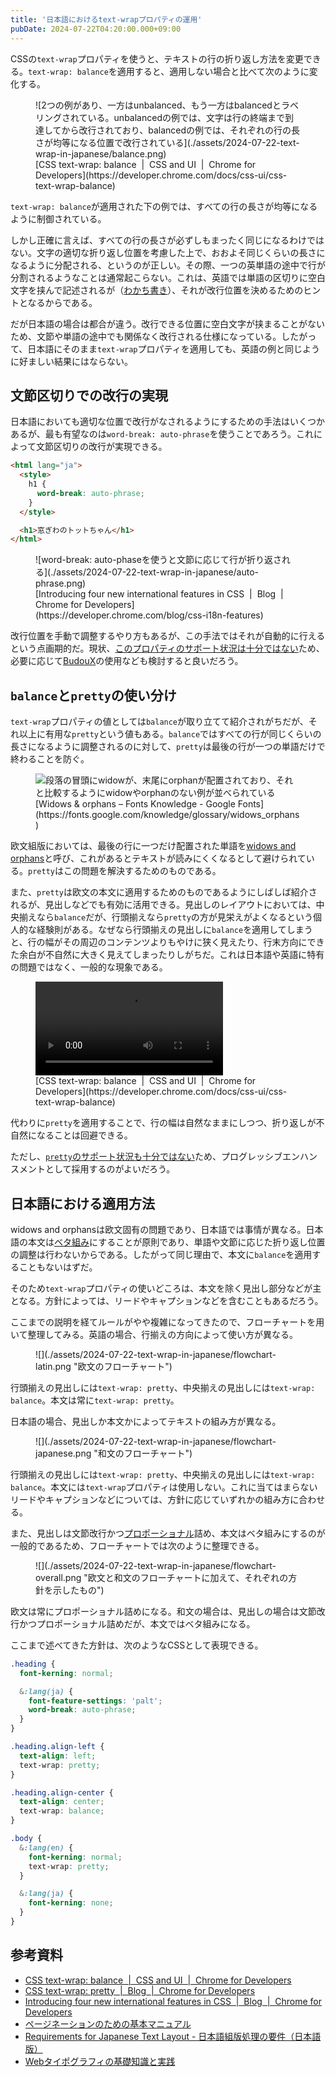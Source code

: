 ```yaml
---
title: '日本語におけるtext-wrapプロパティの運用'
pubDate: 2024-07-22T04:20:00.000+09:00
---
```



CSSの`text-wrap`プロパティを使うと、テキストの行の折り返し方法を変更できる。`text-wrap: balance`を適用すると、適用しない場合と比べて次のように変化する。

<figure>
  ![2つの例があり、一方はunbalanced、もう一方はbalancedとラベリングされている。unbalancedの例では、文字は行の終端まで到達してから改行されており、balancedの例では、それぞれの行の長さが均等になる位置で改行されている](./assets/2024-07-22-text-wrap-in-japanese/balance.png)
  <figcaption>
    [CSS text-wrap: balance  |  CSS and UI  |  Chrome for
    Developers](https://developer.chrome.com/docs/css-ui/css-text-wrap-balance)
  </figcaption>
</figure>

`text-wrap: balance`が適用された下の例では、すべての行の長さが均等になるように制御されている。

しかし正確に言えば、すべての行の長さが必ずしもまったく同じになるわけではない。文字の適切な折り返し位置を考慮した上で、おおよそ同じくらいの長さになるように分配される、というのが正しい。その際、一つの英単語の途中で行が分割されるようなことは通常起こらない。これは、英語では単語の区切りに空白文字を挟んで記述されるが（[わかち書き](https://ja.wikipedia.org/wiki/%E3%82%8F%E3%81%8B%E3%81%A1%E6%9B%B8%E3%81%8D)）、それが改行位置を決めるためのヒントとなるからである。

だが日本語の場合は都合が違う。改行できる位置に空白文字が挟まることがないため、文節や単語の途中でも関係なく改行される仕様になっている。したがって、日本語にそのまま`text-wrap`プロパティを適用しても、英語の例と同じように好ましい結果にはならない。

## 文節区切りでの改行の実現

日本語においても適切な位置で改行がなされるようにするための手法はいくつかあるが、最も有望なのは`word-break: auto-phrase`を使うことであろう。これによって文節区切りの改行が実現できる。

```html
<html lang="ja">
  <style>
    h1 {
      word-break: auto-phrase;
    }
  </style>

  <h1>窓ぎわのトットちゃん</h1>
</html>
```

<figure>
  ![word-break:
  auto-phaseを使うと文節に応じて行が折り返される](./assets/2024-07-22-text-wrap-in-japanese/auto-phrase.png)
  <figcaption>
    [Introducing four new international features in CSS  |  Blog  |  Chrome for
    Developers](https://developer.chrome.com/blog/css-i18n-features)
  </figcaption>
</figure>

改行位置を手動で調整するやり方もあるが、この手法ではそれが自動的に行えるという点画期的だ。現状、[このプロパティのサポート状況は十分ではない](https://caniuse.com/mdn-css_properties_word-break_auto-phrase)ため、必要に応じて[BudouX](https://developers-jp.googleblog.com/2023/09/budoux-adobe.html)の使用なども検討すると良いだろう。

## `balance`と`pretty`の使い分け

`text-wrap`プロパティの値としては`balance`が取り立てて紹介されがちだが、それ以上に有用な`pretty`という値もある。`balance`ではすべての行が同じくらいの長さになるように調整されるのに対して、`pretty`は最後の行が一つの単語だけで終わることを防ぐ。

<figure>
  <Image
    class="bg-white"
    src={import('./assets/2024-07-22-text-wrap-in-japanese/widows-orphans.svg')}
    alt="段落の冒頭にwidowが、末尾にorphanが配置されており、それと比較するようにwidowやorphanのない例が並べられている"
  />
  <figcaption>
    [Widows & orphans – Fonts Knowledge - Google
    Fonts](https://fonts.google.com/knowledge/glossary/widows_orphans)
  </figcaption>
</figure>

欧文組版においては、最後の行に一つだけ配置された単語を[widows and orphans](https://fonts.google.com/knowledge/glossary/widows_orphans)と呼び、これがあるとテキストが読みにくくなるとして避けられている。`pretty`はこの問題を解決するためのものである。

また、`pretty`は欧文の本文に適用するためのものであるようにしばしば紹介されるが、見出しなどでも有効に活用できる。見出しのレイアウトにおいては、中央揃えなら`balance`だが、行頭揃えなら`pretty`の方が見栄えがよくなるという個人的な経験則がある。なぜなら行頭揃えの見出しに`balance`を適用してしまうと、行の幅がその周辺のコンテンツよりもやけに狭く見えたり、行末方向にできた余白が不自然に大きく見えてしまったりしがちだ。これは日本語や英語に特有の問題ではなく、一般的な現象である。

<figure>
  <video controls playsinline>
    <source
      src={(await import('./assets/2024-07-22-text-wrap-in-japanese/balance-left.mp4')).default}
    />
  </video>
  <figcaption>
    [CSS text-wrap: balance  |  CSS and UI  |  Chrome for
    Developers](https://developer.chrome.com/docs/css-ui/css-text-wrap-balance)
  </figcaption>
</figure>

代わりに`pretty`を適用することで、行の幅は自然なままにしつつ、折り返しが不自然になることは回避できる。

ただし、[`pretty`のサポート状況も十分ではない](https://caniuse.com/mdn-css_properties_text-wrap_pretty)ため、プログレッシブエンハンスメントとして採用するのがよいだろう。

## 日本語における適用方法

widows and orphansは欧文固有の問題であり、日本語では事情が異なる。日本語の本文は[ベタ組み](https://github.com/fontplus/web-typography-glossary/blob/master/terms/betagumi.md)にすることが原則であり、単語や文節に応じた折り返し位置の調整は行わないからである。したがって同じ理由で、本文に`balance`を適用することもないはずだ。

そのため`text-wrap`プロパティの使いどころは、本文を除く見出し部分などが主となる。方針によっては、リードやキャプションなどを含むこともあるだろう。

ここまでの説明を経てルールがやや複雑になってきたので、フローチャートを用いて整理してみる。英語の場合、行揃えの方向によって使い方が異なる。

<figure>
  ![](./assets/2024-07-22-text-wrap-in-japanese/flowchart-latin.png "欧文のフローチャート")
</figure>

行頭揃えの見出しには`text-wrap: pretty`、中央揃えの見出しには`text-wrap: balance`。本文は常に`text-wrap: pretty`。

日本語の場合、見出しか本文かによってテキストの組み方が異なる。

<figure>
  ![](./assets/2024-07-22-text-wrap-in-japanese/flowchart-japanese.png "和文のフローチャート")
</figure>

行頭揃えの見出しには`text-wrap: pretty`、中央揃えの見出しには`text-wrap: balance`。本文には`text-wrap`プロパティは使用しない。これに当てはまらないリードやキャプションなどについては、方針に応じていずれかの組み方に合わせる。

また、見出しは文節改行かつ[プロポーショナル](https://github.com/fontplus/web-typography-glossary/blob/master/terms/proportional-metrics.md)詰め、本文はベタ組みにするのが一般的であるため、フローチャートでは次のように整理できる。

<figure>
  ![](./assets/2024-07-22-text-wrap-in-japanese/flowchart-overall.png
  "欧文と和文のフローチャートに加えて、それぞれの方針を示したもの")
</figure>

欧文は常にプロポーショナル詰めになる。和文の場合は、見出しの場合は文節改行かつプロポーショナル詰めだが、本文ではベタ組みになる。

ここまで述べてきた方針は、次のようなCSSとして表現できる。

```css
.heading {
  font-kerning: normal;

  &:lang(ja) {
    font-feature-settings: 'palt';
    word-break: auto-phrase;
  }
}

.heading.align-left {
  text-align: left;
  text-wrap: pretty;
}

.heading.align-center {
  text-align: center;
  text-wrap: balance;
}

.body {
  &:lang(en) {
    font-kerning: normal;
    text-wrap: pretty;
  }

  &:lang(ja) {
    font-kerning: none;
  }
}
```

## 参考資料

- [CSS text-wrap: balance  |  CSS and UI  |  Chrome for Developers](https://developer.chrome.com/docs/css-ui/css-text-wrap-balance)
- [CSS text-wrap: pretty  |  Blog  |  Chrome for Developers](https://developer.chrome.com/blog/css-text-wrap-pretty)
- [Introducing four new international features in CSS  |  Blog  |  Chrome for Developers](https://developer.chrome.com/blog/css-i18n-features)
- [ページネーションのための基本マニュアル](https://www.pot.co.jp/pagination)
- [Requirements for Japanese Text Layout - 日本語組版処理の要件（日本語版）](https://w3c.github.io/jlreq/)
- [Webタイポグラフィの基礎知識と実践](https://github.com/fontplus/web-typography-glossary)
